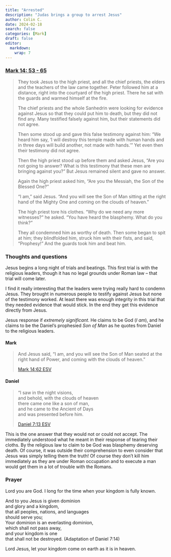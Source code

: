 ```yaml
---
title: "Arrested"
description: "Judas brings a group to arrest Jesus"
author: Colin C.
date: 2024-02-18
search: false
categories: [Mark]
draft: false
editor: 
  markdown: 
    wrap: 7
---
```


### [Mark 14: 53 - 65](https://www.bible.com/bible/111/MRK.14.NIV)

> They took Jesus to the high priest, and all the chief priests, the elders and the teachers of the law came together. Peter followed him at a distance, right into the courtyard of the high priest. There he sat with the guards and warmed himself at the fire.
>
> The chief priests and the whole Sanhedrin were looking for evidence against Jesus so that they could put him to death, but they did not find any. Many testified falsely against him, but their statements did not agree.
>
> Then some stood up and gave this false testimony against him: “We heard him say, ‘I will destroy this temple made with human hands and in three days will build another, not made with hands.’” Yet even then their testimony did not agree.
>
> Then the high priest stood up before them and asked Jesus, “Are you not going to answer? What is this testimony that these men are bringing against you?” But Jesus remained silent and gave no answer.
>
> Again the high priest asked him, “Are you the Messiah, the Son of the Blessed One?”
>
> “I am,” said Jesus. “And you will see the Son of Man sitting at the right hand of the Mighty One and coming on the clouds of heaven.”
>
> The high priest tore his clothes. “Why do we need any more witnesses?” he asked. “You have heard the blasphemy. What do you think?”
>
> They all condemned him as worthy of death. Then some began to spit at him; they blindfolded him, struck him with their fists, and said, “Prophesy!” And the guards took him and beat him.


### Thoughts and questions 

Jesus begins a long night of trials and beatings.  This first trial is with the religious leaders, though it has no legal grounds under Roman law -- that trial will come later.  

I find it really interesting that the leaders were trying really hard to condemn Jesus.  They brought in numerous people to testify against Jesus but none of the testimony worked.  At least there was enough integrity in this trial that they needed evidence that would stick.  In the end they get this evidence directly from Jesus.  

Jesus response if _extremely significant_.  He claims to be God (_I am_), and he claims to be the Daniel's prophesied _Son of Man_ as he quotes from Daniel to the religious leaders.  

:::{layout-ncol=2}


#### Mark
> And Jesus said, “I am, and you will see the Son of Man seated at the right hand of Power, and coming with the clouds of heaven.”
>
> [Mark 14:62 ESV](https://www.bible.com/bible/59/MRK.14.ESV)



#### Daniel
> “I saw in the night visions,\
> and behold, with the clouds of heaven\
> there came one like a son of man,\
> and he came to the Ancient of Days\
> and was presented before him.
>
> [Daniel 7:13 ESV](https://www.bible.com/bible/59/DAN.7.ESV)


:::


This is the one answer that they would not or could not accept.  The immediately understood what he meant in their response of tearing their cloths.  By the religious law to claim to be God was blasphemy deserving death. Of course, it was outside their comprehension to even consider that Jesus was simply telling them the truth!  Of course they don't kill him immediately as they are under Roman occupation and to execute a man would get them in a lot of trouble with the Romans.




### Prayer

Lord you are God.  I long for the time when your kingdom is fully known.  

And to you Jesus is given dominion\
and glory and a kingdom,\
that all peoples, nations, and languages\
should serve you;\
Your dominion is an everlasting dominion,\
which shall not pass away,\
and your kingdom is one\
that shall not be destroyed. (Adaptation of Daniel 7:14)

Lord Jesus, let your kingdom come on earth as it is in heaven. 